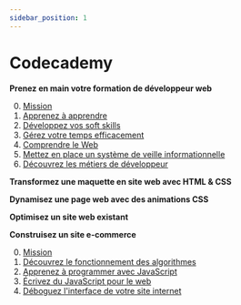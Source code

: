```yaml
---
sidebar_position: 1
---
```


# Codecademy

**Prenez en main votre formation de développeur web**

   0. [Mission](Prenez_en_main_votre_formation_de_developpeur_web/mission)
   1. [Apprenez à apprendre](Prenez_en_main_votre_formation_de_developpeur_web/Apprenez_a_apprendre/Introduction_du_cours)
   2. [Développez vos soft skills](Prenez_en_main_votre_formation_de_developpeur_web/Developpez_vos_soft_skills/Introduction_du_cours)
   3. [Gérez votre temps efficacement](Prenez_en_main_votre_formation_de_developpeur_web/Gerer_votre_temps_efficacement/Introduction_du_cours)
   4. [Comprendre le Web](Prenez_en_main_votre_formation_de_developpeur_web/Comprendre_le_Web/Introduction_du_cours)
   5. [Mettez en place un système de veille informationnelle](Prenez_en_main_votre_formation_de_developpeur_web/Mettez_en_place_un_systeme_de_veille_informationnelle/Introduction_du_cours)
   6. [Découvrez les métiers de développeur](Prenez_en_main_votre_formation_de_developpeur_web/Decouvrez_les_metiers_de_developpeur/Introduction_du_cours)

**Transformez une maquette en site web avec HTML & CSS**

**Dynamisez une page web avec des animations CSS**

**Optimisez un site web existant**

**Construisez un site e-commerce**

   0. [Mission](Construisez_un_site_e-commerce/mission)
   1. [Découvrez le fonctionnement des algorithmes](Construisez_un_site_e-commerce/Decouvrez_le_fonctionnement_des_algorithmes/Introduction_du_cours)
   2. [Apprenez à programmer avec JavaScript](Construisez_un_site_e-commerce/Apprenez_a_programmer_avec_JavaScript/Introduction_du_cours)
   3. [Écrivez du JavaScript pour le web](Construisez_un_site_e-commerce/Ecrivez_du_JavaScript_pour_le_web/Introduction_du_cours)
   4. [Déboguez l'interface de votre site internet](Construisez_un_site_e-commerce/Deboguez_l_interface_de_votre_site_internet/Introduction_du_cours)